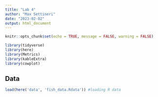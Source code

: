 ```yaml
---
title: "Lab 4"
author: "Max Settineri"
date: "2023-02-02"
output: html_document
---
```


```r
knitr::opts_chunk$set(echo = TRUE, message = FALSE, warning = FALSE)

library(tidyverse)
library(here)
library(Metrics)
library(kableExtra)
library(cowplot)
```

## Data

```r
load(here('data', 'fish_data.Rdata')) #loading R data
```

